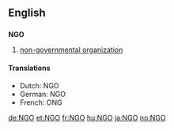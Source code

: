 ==English==

==={{initialism}}===
'''NGO'''

# [[Non-Governmental Organization|non-governmental organization]]

====Translations====
*Dutch: NGO
*German: NGO
*French: ONG

[[de:NGO]]
[[et:NGO]]
[[fr:NGO]]
[[hu:NGO]]
[[ja:NGO]]
[[no:NGO]]
